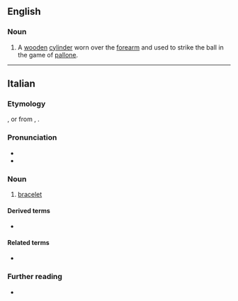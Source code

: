 ==English==

===Noun===
{{en-noun|?}}

# A [[wooden]] [[cylinder]] worn over the [[forearm]] and used to strike the ball in the game of [[pallone]].

----

==Italian==

===Etymology===
{{suffix|it|braccio|ale}}, or from {{inh|it|la|brachiāle}}, {{m|la|bracchiāle}}.

===Pronunciation===
* {{it-IPA|bracciàle}}
* {{audio|it|LL-Q652 (ita)-Happypheasant-bracciale.wav|Audio}}

===Noun===
{{it-noun|m}}

# [[bracelet]]

====Derived terms====
* {{l|it|braccialetto}}

====Related terms====
* {{l|it|brachiale}}

===Further reading===
* {{R:it:Treccani}}